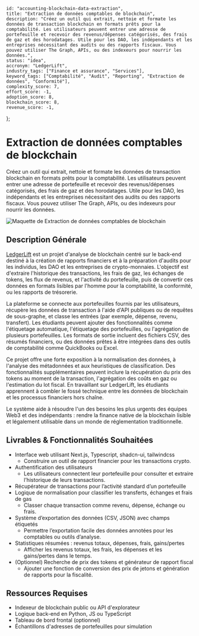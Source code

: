     id: "accounting-blockchain-data-extraction",
    title: "Extraction de données comptables de blockchain",
    description: "Créez un outil qui extrait, nettoie et formate les données de transaction blockchain en formats prêts pour la comptabilité. Les utilisateurs peuvent entrer une adresse de portefeuille et recevoir des revenus/dépenses catégorisés, des frais de gaz et des horodatages. Utile pour les DAO, les indépendants et les entreprises nécessitant des audits ou des rapports fiscaux. Vous pouvez utiliser The Graph, APIs, ou des indexeurs pour nourrir les données.",
    status: "idea",
    accronym: "LedgerLift",
    industry_tags: ["Finance et assurance", "Services"],
    keyword_tags: ["Comptabilité", "Audit", "Reporting", "Extraction de données", "Conformité"],
    complexity_score: 7,
    effort_score: -1,
    adoption_score: 8,
    blockchain_score: 8,
    revenue_score: -1,
};

# Extraction de données comptables de blockchain

Créez un outil qui extrait, nettoie et formate les données de transaction blockchain en formats prêts pour la comptabilité. Les utilisateurs peuvent entrer une adresse de portefeuille et recevoir des revenus/dépenses catégorisés, des frais de gaz et des horodatages. Utile pour les DAO, les indépendants et les entreprises nécessitant des audits ou des rapports fiscaux. Vous pouvez utiliser The Graph, APIs, ou des indexeurs pour nourrir les données.

![Maquette de Extraction de données comptables de blockchain](/images/project/accounting-blockchain-data-extraction.jpg)

## Description Générale

[LedgerLift](https://ledgerlift.monark.io) est un projet d'analyse de blockchain centré sur le back-end destiné à la création de rapports financiers et à la préparation d'audits pour les individus, les DAO et les entreprises de crypto-monnaies. L'objectif est d'extraire l'historique des transactions, les frais de gaz, les échanges de tokens, les flux de revenus, et l'activité du portefeuille, puis de convertir ces données en formats lisibles par l'homme pour la comptabilité, la conformité, ou les rapports de trésorerie.

La plateforme se connecte aux portefeuilles fournis par les utilisateurs, récupère les données de transaction à l'aide d'API publiques ou de requêtes de sous-graphe, et classe les entrées (par exemple, dépense, revenu, transfert). Les étudiants peuvent ajouter des fonctionnalités comme l'étiquetage automatique, l'étiquetage des portefeuilles, ou l'agrégation de plusieurs portefeuilles. Les formats de sortie incluent des fichiers CSV, des résumés financiers, ou des données prêtes à être intégrées dans des outils de comptabilité comme QuickBooks ou Excel.

Ce projet offre une forte exposition à la normalisation des données, à l'analyse des métadonnées et aux heuristiques de classification. Des fonctionnalités supplémentaires peuvent inclure la récupération du prix des tokens au moment de la transaction, l'agrégation des coûts en gaz ou l'estimation du lot fiscal. En travaillant sur LedgerLift, les étudiants apprennent à combler le fossé technique entre les données de blockchain et les processus financiers hors chaîne.

Le système aide à résoudre l'un des besoins les plus urgents des équipes Web3 et des indépendants : rendre la finance native de la blockchain lisible et légalement utilisable dans un monde de réglementation traditionnelle.

## Livrables & Fonctionnalités Souhaitées

- Interface web utilisant Next.js, Typescript, shadcn-ui, tailwindcss  
   - Construire un outil de rapport financier pour les transactions crypto.
- Authentification des utilisateurs  
   - Les utilisateurs connectent leur portefeuille pour consulter et extraire l’historique de leurs transactions.
- Récupérateur de transactions pour l’activité standard d’un portefeuille  
- Logique de normalisation pour classifier les transferts, échanges et frais de gas  
   - Classer chaque transaction comme revenu, dépense, échange ou frais.
- Système d’exportation des données (CSV, JSON) avec champs étiquetés  
   - Permettre l’exportation facile des données annotées pour les comptables ou outils d’analyse.
- Statistiques résumées : revenus totaux, dépenses, frais, gains/pertes  
   - Afficher les revenus totaux, les frais, les dépenses et les gains/pertes dans le temps.
- (Optionnel) Recherche de prix des tokens et générateur de rapport fiscal  
   - Ajouter une fonction de conversion des prix de jetons et génération de rapports pour la fiscalité.


## Ressources Requises

- Indexeur de blockchain public ou API d'explorateur
- Logique back-end en Python, JS ou TypeScript
- Tableau de bord frontal (optionnel)
- Échantillons d'adresses de portefeuilles pour simulation